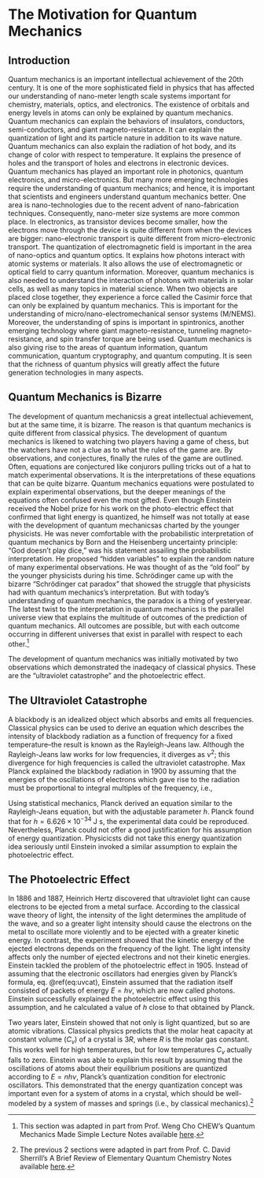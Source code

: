 \cleardoublepage
\pagenumbering{arabic}
# The Motivation for Quantum Mechanics {#Motivation}

## Introduction
Quantum mechanics is an important intellectual achievement of the 20th century. It is one of the more sophisticated field in physics that has affected our understanding of nano-meter length scale systems important for chemistry, materials, optics, and electronics. The existence of orbitals and energy levels in atoms can only be explained by quantum mechanics. Quantum mechanics can explain the behaviors of insulators, conductors, semi-conductors, and giant magneto-resistance. It can explain the quantization of light and its particle nature in addition to its wave nature. Quantum mechanics can also explain the radiation of hot body, and its change of color with respect to temperature. It explains the presence of holes and the transport of holes and electrons in electronic devices.
Quantum mechanics has played an important role in photonics, quantum electronics, and micro-electronics. But many more emerging technologies require the understanding of quantum mechanics; and hence, it is important that scientists and engineers understand quantum mechanics better. One area is nano-technologies due to the recent advent of nano-fabrication techniques. Consequently, nano-meter size systems are more common place. In electronics, as transistor devices become smaller, how the electrons move through the device is quite different from when the devices are bigger: nano-electronic transport is quite different from micro-electronic transport.
The quantization of electromagnetic field is important in the area of nano-optics and quantum optics. It explains how photons interact with atomic systems or materials. It also allows the use of electromagnetic or optical field to carry quantum information. Moreover, quantum mechanics is also needed to understand the interaction of photons with materials in solar cells, as well as many topics in material science.
When two objects are placed close together, they experience a force called the Casimir force that can only be explained by quantum mechanics. This is important for the understanding of micro/nano-electromechanical sensor systems (M/NEMS). Moreover, the understanding of spins is important in spintronics, another emerging technology where giant magneto-resistance, tunneling magneto-resistance, and spin transfer torque are being used.
Quantum mechanics is also giving rise to the areas of quantum information, quantum communication, quantum cryptography, and quantum computing. It is seen that the richness
of quantum physics will greatly affect the future generation technologies in many aspects.

## Quantum Mechanics is Bizarre
The development of quantum mechanicsis a great intellectual achievement, but at the same time, it is bizarre. The reason is that quantum mechanics is quite different from classical physics. The development of quantum mechanics is likened to watching two players having a game of chess, but the watchers have not a clue as to what the rules of the game are. By observations, and conjectures, finally the rules of the game are outlined. Often, equations are conjectured like conjurors pulling tricks out of a hat to match experimental observations. It is the interpretations of these equations that can be quite bizarre.
Quantum mechanics equations were postulated to explain experimental observations, but the deeper meanings of the equations often confused even the most gifted. Even though Einstein received the Nobel prize for his work on the photo-electric effect that confirmed that light energy is quantized, he himself was not totally at ease with the development of quantum mechanicsas charted by the younger physicists. He was never comfortable with the probabilistic interpretation of quantum mechanics by Born and the Heisenberg uncertainty principle: “God doesn’t play dice,” was his statement assailing the probabilistic interpretation. He proposed “hidden variables” to explain the random nature of many experimental observations. He was thought of as the “old fool” by the younger physicists during his time.
Schrödinger came up with the bizarre “Schrödinger cat paradox” that showed the struggle that physicists had with quantum mechanics’s interpretation. But with today’s understanding of quantum mechanics, the paradox is a thing of yesteryear.
The latest twist to the interpretation in quantum mechanics is the parallel universe view that explains the multitude of outcomes of the prediction of quantum mechanics. All outcomes are possible, but with each outcome occurring in different universes that exist in parallel with respect to each other.^[This section was adapted in part from Prof. Weng Cho CHEW's Quantum Mechanics Made Simple Lecture Notes available [here](http://wcchew.ece.illinois.edu/chew/course/qmall20121005.pdf).]

The development of quantum mechanics was initially motivated by two observations which demonstrated the inadeqacy of classical physics. These are the "ultraviolet catastrophe" and the photoelectric effect.

## The Ultraviolet Catastrophe

A blackbody is an idealized object which absorbs and emits all frequencies. Classical physics can be used to derive an equation which describes the intensity of blackbody radiation as a function of frequency for a fixed temperature--the result is known as the Rayleigh-Jeans law. Although the Rayleigh-Jeans law works for low frequencies, it diverges as $\nu^2$; this divergence for high frequencies is called the ultraviolet catastrophe.
Max Planck explained the blackbody radiation in 1900 by assuming that the energies of the oscillations of electrons which gave rise to the radiation must be proportional to integral multiples of the frequency, i.e., 

\begin{equation}
E = n h \nu
(\#eq:uvcat)
\end{equation}

Using statistical mechanics, Planck derived an equation similar to the Rayleigh-Jeans equation, but with the adjustable parameter $h$. Planck found that for  $h = 6.626 \times 10^{-34}$ J s, the experimental data could be reproduced. Nevertheless, Planck could not offer a good justification for his assumption of energy quantization. Physicicsts did not take this energy quantization idea seriously until Einstein invoked a similar assumption to explain the photoelectric effect.

## The Photoelectric Effect

In 1886 and 1887, Heinrich Hertz discovered that ultraviolet light can cause electrons to be ejected from a metal surface. According to the classical wave theory of light, the intensity of the light determines the amplitude of the wave, and so a greater light intensity should cause the electrons on the metal to oscillate more violently and to be ejected with a greater kinetic energy. In contrast, the experiment showed that the kinetic energy of the ejected electrons depends on the frequency of the light. The light intensity affects only the number of ejected electrons and not their kinetic energies.
Einstein tackled the problem of the photoelectric effect in 1905. Instead of assuming that the electronic oscillators had energies given by Planck's formula, eq. \@ref(eq:uvcat), Einstein assumed that the radiation itself consisted of packets of energy $E = h \nu$, which are now called photons. Einstein successfully explained the photoelectric effect using this assumption, and he calculated a value of $h$ close to that obtained by Planck.

Two years later, Einstein showed that not only is light quantized, but so are atomic vibrations. Classical physics predicts that the molar heat capacity at constant volume ($C_v$) of a crystal is $3 R$, where $R$ is the molar gas constant. This works well for high temperatures, but for low temperatures $C_v$ actually falls to zero. Einstein was able to explain this result by assuming that the oscillations of atoms about their equilibrium positions are quantized according to $E = n h \nu$, Planck's quantization condition for electronic oscillators. This demonstrated that the energy quantization concept was important even for a system of atoms in a crystal, which should be well-modeled by a system of masses and springs (i.e., by classical mechanics).^[The previous 2 sections were adapted in part from Prof. C. David Sherrill's A Brief Review of Elementary Quantum Chemistry Notes available [here](A Brief Review of 
Elementary Quantum Chemistry).]
